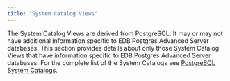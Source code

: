 ```yaml
---
title: "System Catalog Views"
---
```


The System Catalog Views are derived from PostgreSQL. It may or may not have additional information specific to EDB Postgres Advanced Server databases. This section provides details about only those System Catalog Views that have information specific to EDB Postgres Advanced Server databases. For the complete list of the System Catalogs see [PostgreSQL System Catalogs](https://www.postgresql.org/docs/current/catalogs.html).